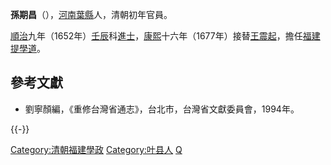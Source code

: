 '''孫期昌'''（{{bd|？||？|catIdx=}}），[[河南|河南]][[葉縣|葉縣]]人，清朝初年官員。

[[順治|順治]]九年（1652年）[[壬辰|壬辰]]科[[進士|進士]]，[[康熙|康熙]]十六年（1677年）接替[[王震起|王震起]]，擔任[[福建|福建]][[提學道|提學道]]。

==參考文獻==
*劉寧顏編，《重修台灣省通志》，台北市，台灣省文獻委員會，1994年。

{{-}}
{{start box}}
{{s-off}}
{{s-before|[[王震起|王震起]]}}
{{s-title|[[清朝福建學政列表|福建提學道]]|<small>[[康熙|康熙]]十六年（1677年）上任</small>}}
{{s-after|[[楊鍾岳|楊鍾岳]]}}
{{end box}}
{{DEFAULTSORT:Sun孫}}
{{順治九年壬辰科殿試金榜}}
[[Category:清朝福建學政|Category:清朝福建學政]]
[[Category:叶县人|Category:叶县人]]
[[Category:孫姓|Q]]